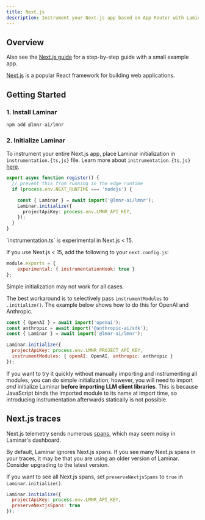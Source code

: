 ```yaml
---
title: Next.js
description: Instrument your Next.js app based on App Router with Laminar
---
```



## Overview

Also see the [Next.js guide](/guides/nextjs) for a step-by-step guide with a small example app.

[Next.js](https://nextjs.org/) is a popular React framework for building web applications.

## Getting Started

### 1. Install Laminar

```bash
npm add @lmnr-ai/lmnr
```

### 2. Initialize Laminar

To instrument your entire Next.js app, place Laminar initialization in `instrumentation.{ts,js}` file. Learn more about `instrumentation.{ts,js}` [here](https://nextjs.org/docs/app/building-your-application/optimizing/instrumentation).

```typescript instrumentation.ts
export async function register() {
  // prevent this from running in the edge runtime
  if (process.env.NEXT_RUNTIME === 'nodejs') {

    const { Laminar } = await import('@lmnr-ai/lmnr');
    Laminar.initialize({
      projectApiKey: process.env.LMNR_API_KEY,
    });
  }
}
```

<Note>
`instrumentation.ts` is experimental in Next.js < 15.
</Note>

If you use Next.js < 15, add the following to your `next.config.js`:

```javascript next.config.js
module.exports = {
    experimental: { instrumentationHook: true }
};
```

<Tip>
Simple initialization may not work for all cases.
</Tip>

The best workaround is to selectively pass `instrumentModules` to `.initialize()`.
The example below shows how to do this for OpenAI and Anthropic.

```javascript
const { OpenAI } = await import('openai');
const anthropic = await import('@anthropic-ai/sdk');
const { Laminar } = await import('@lmnr-ai/lmnr');

Laminar.initialize({
  projectApiKey: process.env.LMNR_PROJECT_API_KEY,
  instrumentModules: { openAI: OpenAI, anthropic: anthropic }
});
```

If you want to try it quickly without manually importing and instrumenting all modules,
you can do simple initialization, however, you will need to import _and_ initialize Laminar **before importing LLM client libraries**.
This is because JavaScript binds the imported module to its name at import time, so introducing
instrumentation afterwards statically is not possible.

## Next.js traces

Next.js telemetry sends numerous [spans](https://nextjs.org/docs/app/building-your-application/optimizing/open-telemetry#default-spans-in-nextjs), which may seem noisy in Laminar's dashboard.

By default, Laminar ignores Next.js spans.
If you see many Next.js spans in your traces, it may be that you are using an older version of Laminar. Consider upgrading to the latest version.

If you want to see all Next.js spans, set `preserveNextjsSpans` to `true` in `Laminar.initialize()`.

```javascript
Laminar.initialize({
  projectApiKey: process.env.LMNR_API_KEY,
  preserveNextjsSpans: true
});
```
